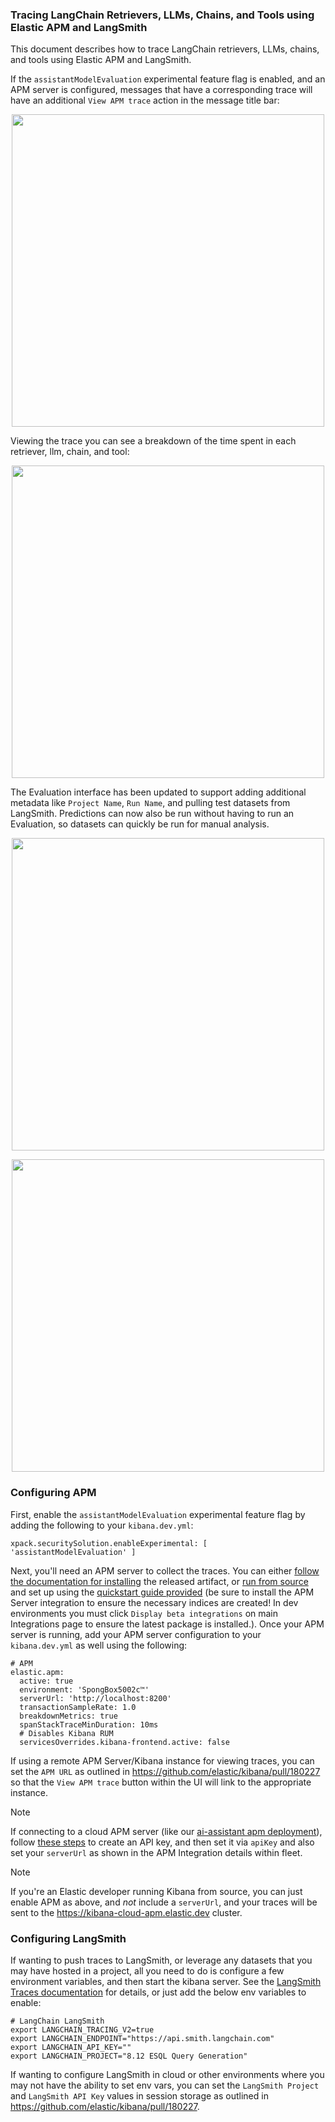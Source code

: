 ### Tracing LangChain Retrievers, LLMs, Chains, and Tools using Elastic APM and LangSmith

This document describes how to trace LangChain retrievers, LLMs, chains, and tools using Elastic APM and LangSmith.

If the `assistantModelEvaluation` experimental feature flag is enabled, and an APM server is configured, messages that have a corresponding trace will have an additional `View APM trace` action in the message title bar:

<p align="center">
  <img width="500" src="https://github.com/elastic/kibana/assets/2946766/e0b372ee-139a-4eed-8b09-f01dd88c72b0" />
</p> 

Viewing the trace you can see a breakdown of the time spent in each retriever, llm, chain, and tool:
<p align="center">
  <img width="500" src="https://github.com/elastic/kibana/assets/2946766/f7cbd4bc-207c-4c88-a032-70a8de4f9b9a" />
</p> 

The Evaluation interface has been updated to support adding additional metadata like `Project Name`, `Run Name`, and pulling test datasets from LangSmith. Predictions can now also be run without having to run an Evaluation, so datasets can quickly be run for manual analysis.

<p align="center">
  <img width="500" src="https://github.com/elastic/kibana/assets/2946766/acebf719-29fd-4fcc-aef1-99fd00ca800a" />
</p> 


<p align="center">
  <img width="500" src="https://github.com/elastic/kibana/assets/2946766/7081d993-cbe0-4465-a734-ff9be14d7d0d" />
</p> 


### Configuring APM

First, enable the `assistantModelEvaluation` experimental feature flag by adding the following to your `kibana.dev.yml`:

```
xpack.securitySolution.enableExperimental: [ 'assistantModelEvaluation' ]
```

Next, you'll need an APM server to collect the traces. You can either [follow the documentation for installing](https://www.elastic.co/guide/en/apm/guide/current/installing.html) the released artifact, or [run from source](https://github.com/elastic/apm-server#apm-server-development) and set up using the [quickstart guide provided](https://www.elastic.co/guide/en/apm/guide/current/apm-quick-start.html) (be sure to install the APM Server integration to ensure the necessary indices are created! In dev environments you must click `Display beta integrations` on main Integrations page to ensure the latest package is installed.).  Once your APM server is running, add your APM server configuration to your `kibana.dev.yml` as well using the following:

```
# APM
elastic.apm:
  active: true
  environment: 'SpongBox5002c™'
  serverUrl: 'http://localhost:8200'
  transactionSampleRate: 1.0
  breakdownMetrics: true
  spanStackTraceMinDuration: 10ms
  # Disables Kibana RUM
  servicesOverrides.kibana-frontend.active: false
```

If using a remote APM Server/Kibana instance for viewing traces, you can set the `APM URL` as outlined in https://github.com/elastic/kibana/pull/180227 so that the `View APM trace` button within the UI will link to the appropriate instance.

> [!NOTE]
>  If connecting to a cloud APM server (like our [ai-assistant apm deployment](https://ai-assistant-apm-do-not-delete.kb.us-central1.gcp.cloud.es.io/)), follow [these steps](https://www.elastic.co/guide/en/apm/guide/current/api-key.html#create-an-api-key) to create an API key, and then set it via `apiKey` and also set your `serverUrl` as shown in the APM Integration details within fleet.

> [!NOTE]
>  If you're an Elastic developer running Kibana from source, you can just enable APM as above, and _not_ include a `serverUrl`, and your traces will be sent to the https://kibana-cloud-apm.elastic.dev cluster. 

### Configuring LangSmith

If wanting to push traces to LangSmith, or leverage any datasets that you may have hosted in a project, all you need to do is configure a few environment variables, and then start the kibana server. See the [LangSmith Traces documentation](https://docs.smith.langchain.com/tracing) for details, or just add the below env variables to enable:

```
# LangChain LangSmith
export LANGCHAIN_TRACING_V2=true
export LANGCHAIN_ENDPOINT="https://api.smith.langchain.com"
export LANGCHAIN_API_KEY=""
export LANGCHAIN_PROJECT="8.12 ESQL Query Generation"
```

If wanting to configure LangSmith in cloud or other environments where you may not have the ability to set env vars, you can set the `LangSmith Project` and `LangSmith API Key` values in session storage as outlined in https://github.com/elastic/kibana/pull/180227.

